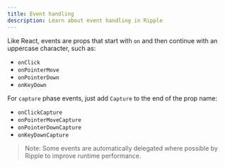 ```yaml
---
title: Event handling
description: Learn about event handling in Ripple
---
```


Like React, events are props that start with `on` and then continue with an uppercase character, such as:

- `onClick`
- `onPointerMove`
- `onPointerDown`
- `onKeyDown`

For `capture` phase events, just add `Capture` to the end of the prop name:

- `onClickCapture`
- `onPointerMoveCapture`
- `onPointerDownCapture`
- `onKeyDownCapture`

> Note: Some events are automatically delegated where possible by Ripple to improve runtime performance.
